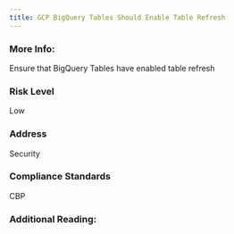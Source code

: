 ```yaml
---
title: GCP BigQuery Tables Should Enable Table Refresh
---
```


### More Info:

Ensure that BigQuery Tables have enabled table refresh

### Risk Level

Low

### Address

Security

### Compliance Standards

CBP

### Additional Reading:
